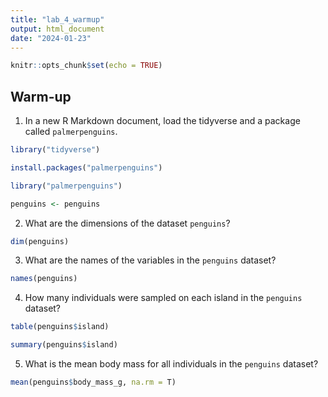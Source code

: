 ```yaml
---
title: "lab_4_warmup"
output: html_document
date: "2024-01-23"
---
```


```r
knitr::opts_chunk$set(echo = TRUE)
```

## Warm-up  

1. In a new R Markdown document, load the tidyverse and a package called `palmerpenguins`.    

```r
library("tidyverse")
```

```r
install.packages("palmerpenguins")
```

```r
library("palmerpenguins")
```

```r
penguins <- penguins
```

2. What are the dimensions of the dataset `penguins`?

```r
dim(penguins)
```

3. What are the names of the variables in the `penguins` dataset?     

```r
names(penguins)
```

4. How many individuals were sampled on each island in the `penguins` dataset?   
```r
table(penguins$island)
```

```r
summary(penguins$island)
```

5. What is the mean body mass for all individuals in the `penguins` dataset?   

```r
mean(penguins$body_mass_g, na.rm = T)
```


